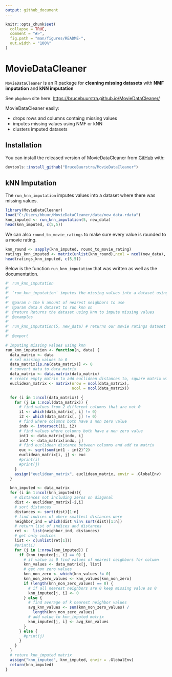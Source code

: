 ```yaml
---
output: github_document
---
```


<!-- README.md is generated from README.Rmd. Please edit that file -->

```r
knitr::opts_chunk$set(
  collapse = TRUE,
  comment = "#>",
  fig.path = "man/figures/README-",
  out.width = "100%"
)
```

# MovieDataCleaner

<!-- badges: start -->
<!-- badges: end -->

`MovieDataCleaner` is an R package for **cleaning missing datasets** with **NMF imputation** and **kNN imputation**

See `pkgdown` site here: [https://brucebuurstra.github.io/MovieDataCleaner/](https://brucebuurstra.github.io/MovieDataCleaner/)

MovieDataCleaner easily:

- drops rows and columns containg missing values
- imputes missing values using NMF or kNN
- clusters imputed datasets

## Installation

You can install the released version of MovieDataCleaner from [GitHub](https://github.com) with:

``` r
devtools::install_github("BruceBuurstra/MovieDataCleaner")
```

## kNN Imputation

The `run_knn_imputation` imputes values into a dataset where there was missing values. 

```r
library(MovieDataCleaner)
load("C:/Users/bbuur/MovieDataCleaner/data/new_data.rdata")
knn_imputed <- run_knn_imputation(5, new_data)
head(knn_imputed, c(5,5))
```

We can also `round_to_movie_ratings` to make sure every value is rounded to a movie rating.

```r
knn_round <- sapply(knn_imputed, round_to_movie_rating)
ratings_knn_imputed <- matrix(unlist(knn_round),ncol = ncol(new_data), byrow = FALSE)
head(ratings_knn_imputed, c(5,5))
```

Below is the function `run_knn_imputation` that was written as well as the documentation.

```r
#' run_knn_imputation
#'
#' `run_knn_imputation` imputes the missing values into a dataset using knn
#'
#' @param n the k amount of nearest neighbors to use
#' @param data A dataset to run knn on
#' @return Returns the dataset using knn to impute missing values
#' @examples
#'
#' run_knn_imputation(5, new_data) # returns our movie ratings dataset with missing values imputed from using knn of 5
#'
#' @export

# Imputing missing values using knn
run_knn_imputation <- function(n, data) {
  data_matrix <- data
  # set missing values to 0
  data_matrix[is.na(data_matrix)] <- 0
  # convert data to data matrix
  data_matrix <- data.matrix(data_matrix)
  # create empty matrix to add euclidean distances to, square matrix with dimensions of the amount of columns from data
  euclidean_matrix <- matrix(nrow = ncol(data_matrix),
                             ncol = ncol(data_matrix))

  for (i in 1:ncol(data_matrix)) {
    for (j in 1:ncol(data_matrix)) {
      # find values from 2 different columns that are not 0
      i1 <- which(data_matrix[, i] != 0)
      i2 <- which(data_matrix[, j] != 0)
      # find where columns both have a non zero value
      indx <- intersect(i1, i2)
      # find values where columns both have a non zero value
      int1 <- data_matrix[indx, i]
      int2 <- data_matrix[indx, j]
      # find euclidean distance between columns and add to matrix
      euc <- sqrt(sum(int1 - int2)^2)
      euclidean_matrix[i, j] <- euc
      #print(i)
      #print(j)
    }
    assign("euclidean_matrix", euclidean_matrix, envir = .GlobalEnv)
  }

  knn_imputed <- data_matrix
  for (i in 1:ncol(knn_imputed)){
    # distances not including zeros on diagonal
    dist <- euclidean_matrix[-i,i]
    # sort distances
    distances <- sort(dist)[1:n]
    # find indices of where smallest distances were
    neighbor_ind = which(dist %in% sort(dist)[1:n])
    # return list of indices and distances
    ret <-  list(neighbor_ind, distances)
    # get only indices
    list <- c(unlist(ret[1]))
    #print(i)
    for (j in 1:nrow(knn_imputed)) {
      if (knn_imputed[j, i] == 0) {
        # if value is 0 find values of nearest neighbors for column
        knn_values <- data_matrix[j, list]
        # get non zero values
        knn_non_zero <- which(knn_values != 0)
        knn_non_zero_values <- knn_values[knn_non_zero]
        if (length(knn_non_zero_values) == 0) {
          # if all nearest neighbors are 0 keep missing value as 0
          knn_imputed[j, i] <- 0
        } else {
          # find average of k nearest neighbor values
          avg_knn_values <- sum(knn_non_zero_values) /
            length(knn_non_zero_values)
          # add value to knn_imputed matrix
          knn_imputed[j, i] <- avg_knn_values
        }
      } else {
        #print(j)
      }
    }
  }
  # return knn_imputed matrix
  assign("knn_imputed", knn_imputed, envir = .GlobalEnv)
  return(knn_imputed)
}
```
